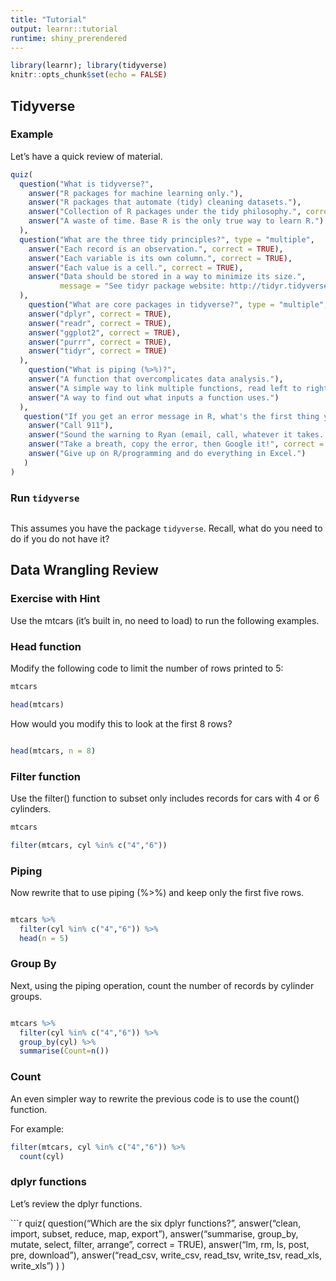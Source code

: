 ```yaml
---
title: "Tutorial"
output: learnr::tutorial
runtime: shiny_prerendered
---
```


```r
library(learnr); library(tidyverse)
knitr::opts_chunk$set(echo = FALSE)
```


## Tidyverse

### Example

Let's have a quick review of material.

```r
quiz(
  question("What is tidyverse?",
    answer("R packages for machine learning only."),
    answer("R packages that automate (tidy) cleaning datasets."),
    answer("Collection of R packages under the tidy philosophy.", correct = TRUE),
    answer("A waste of time. Base R is the only true way to learn R.")
  ),
  question("What are the three tidy principles?", type = "multiple",
    answer("Each record is an observation.", correct = TRUE),
    answer("Each variable is its own column.", correct = TRUE),
    answer("Each value is a cell.", correct = TRUE),
    answer("Data should be stored in a way to minimize its size.",
           message = "See tidyr package website: http://tidyr.tidyverse.org/")
  ),
    question("What are core packages in tidyverse?", type = "multiple",
    answer("dplyr", correct = TRUE),
    answer("readr", correct = TRUE),
    answer("ggplot2", correct = TRUE),
    answer("purrr", correct = TRUE),
    answer("tidyr", correct = TRUE)
  ),
    question("What is piping (%>%)?", 
    answer("A function that overcomplicates data analysis."),
    answer("A simple way to link multiple functions, read left to right.", correct = TRUE),
    answer("A way to find out what inputs a function uses.")
  ),
   question("If you get an error message in R, what's the first thing you should do?",
    answer("Call 911"),
    answer("Sound the warning to Ryan (email, call, whatever it takes...)."),
    answer("Take a breath, copy the error, then Google it!", correct = TRUE),
    answer("Give up on R/programming and do everything in Excel.")
   )
)
```

### Run `tidyverse`

```r

```

This assumes you have the package `tidyverse`. Recall, what do you need to do if you do not have it?

## Data Wrangling Review

### Exercise with Hint

Use the mtcars (it's built in, no need to load) to run the following examples.

### Head function

Modify the following code to limit the number of rows printed to 5:

```r
mtcars
```

```r
head(mtcars)
```

How would you modify this to look at the first 8 rows?

```r

```

```r
head(mtcars, n = 8)
```

### Filter function

Use the filter() function to subset only includes records for cars with 4 or 6 cylinders.

```r
mtcars
```

```r
filter(mtcars, cyl %in% c("4","6"))
```

### Piping

Now rewrite that to use piping (%>%) and keep only the first five rows.

```r

```

```r
mtcars %>% 
  filter(cyl %in% c("4","6")) %>%
  head(n = 5)
```

### Group By

Next, using the piping operation, count the number of records by cylinder groups.

```r

```

```r
mtcars %>% 
  filter(cyl %in% c("4","6")) %>%
  group_by(cyl) %>%
  summarise(Count=n())
```

### Count

An even simpler way to rewrite the previous code is to use the count() function.

For example:

```r
filter(mtcars, cyl %in% c("4","6")) %>%
  count(cyl)
```

### dplyr functions

Let's review the dplyr functions.

```r
quiz(
  question("Which are the six dplyr functions?",
    answer("clean, import, subset, reduce, map, export"),
    answer("summarise, group_by, mutate, select, filter, arrange", correct = TRUE),
    answer("lm, rm, ls, post, pre, download"),
    answer("read_csv, write_csv, read_tsv, write_tsv, read_xls, write_xls")
  )
)